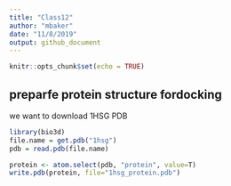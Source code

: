 ```yaml
---
title: "Class12"
author: "mbaker"
date: "11/8/2019"
output: github_document
---
```


```r
knitr::opts_chunk$set(echo = TRUE)
```

## preparfe protein structure fordocking

we want to download 1HSG PDB

```r
library(bio3d)
file.name = get.pdb("1hsg")
pdb = read.pdb(file.name)
```

```r
protein <- atom.select(pdb, "protein", value=T)
write.pdb(protein, file="1hsg_protein.pdb")
```


